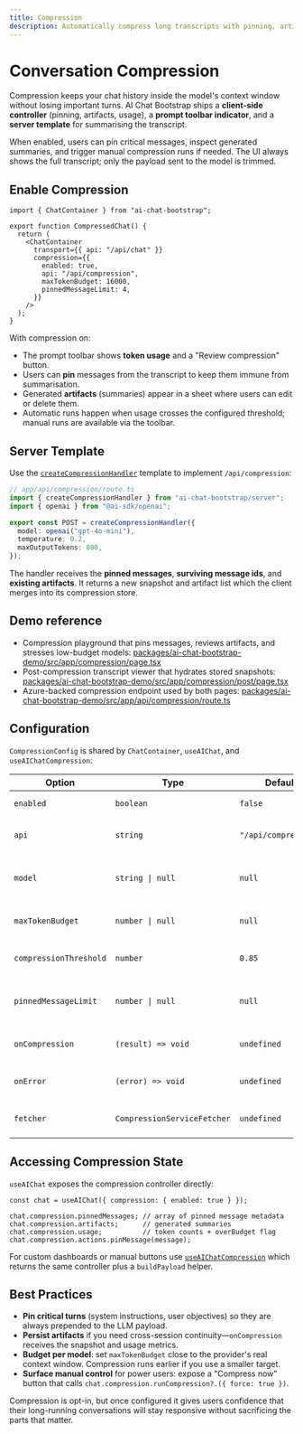 ```yaml
---
title: Compression
description: Automatically compress long transcripts with pinning, artifact review, and token usage indicators.
---
```


# Conversation Compression

Compression keeps your chat history inside the model's context window without losing important turns. AI Chat Bootstrap ships a **client-side controller** (pinning, artifacts, usage), a **prompt toolbar indicator**, and a **server template** for summarising the transcript.

When enabled, users can pin critical messages, inspect generated summaries, and trigger manual compression runs if needed. The UI always shows the full transcript; only the payload sent to the model is trimmed.

## Enable Compression

```tsx
import { ChatContainer } from "ai-chat-bootstrap";

export function CompressedChat() {
  return (
    <ChatContainer
      transport={{ api: "/api/chat" }}
      compression={{
        enabled: true,
        api: "/api/compression",
        maxTokenBudget: 16000,
        pinnedMessageLimit: 4,
      }}
    />
  );
}
```

With compression on:

- The prompt toolbar shows **token usage** and a "Review compression" button.
- Users can **pin** messages from the transcript to keep them immune from summarisation.
- Generated **artifacts** (summaries) appear in a sheet where users can edit or delete them.
- Automatic runs happen when usage crosses the configured threshold; manual runs are available via the toolbar.

## Server Template

Use the [`createCompressionHandler`](/api/server-templates/create-compression-handler) template to implement `/api/compression`:

```ts
// app/api/compression/route.ts
import { createCompressionHandler } from "ai-chat-bootstrap/server";
import { openai } from "@ai-sdk/openai";

export const POST = createCompressionHandler({
  model: openai("gpt-4o-mini"),
  temperature: 0.2,
  maxOutputTokens: 800,
});
```

The handler receives the **pinned messages**, **surviving message ids**, and **existing artifacts**. It returns a new snapshot and artifact list which the client merges into its compression store.

## Demo reference

- Compression playground that pins messages, reviews artifacts, and stresses low-budget models: [packages/ai-chat-bootstrap-demo/src/app/compression/page.tsx](https://github.com/knifeyspoony/ai-chat-bootstrap/blob/main/packages/ai-chat-bootstrap-demo/src/app/compression/page.tsx)
- Post-compression transcript viewer that hydrates stored snapshots: [packages/ai-chat-bootstrap-demo/src/app/compression/post/page.tsx](https://github.com/knifeyspoony/ai-chat-bootstrap/blob/main/packages/ai-chat-bootstrap-demo/src/app/compression/post/page.tsx)
- Azure-backed compression endpoint used by both pages: [packages/ai-chat-bootstrap-demo/src/app/api/compression/route.ts](https://github.com/knifeyspoony/ai-chat-bootstrap/blob/main/packages/ai-chat-bootstrap-demo/src/app/api/compression/route.ts)

## Configuration

`CompressionConfig` is shared by `ChatContainer`, `useAIChat`, and `useAIChatCompression`:

| Option | Type | Default | Notes |
| ------ | ---- | ------- | ----- |
| `enabled` | `boolean` | `false` | Master switch for all compression features |
| `api` | `string` | `"/api/compression"` | Endpoint invoked with the compression payload |
| `model` | `string \| null` | `null` | Preferred summarisation model id (sent to the server template) |
| `maxTokenBudget` | `number \| null` | `null` | Target token ceiling used to detect over-budget threads |
| `compressionThreshold` | `number` | `0.85` | Percentage of the budget that triggers automatic runs |
| `pinnedMessageLimit` | `number \| null` | `null` | Optional cap on pinned messages (warns users when exceeded) |
| `onCompression` | `(result) => void` | `undefined` | Called after each successful run (analytics/persistence) |
| `onError` | `(error) => void` | `undefined` | Called when the compression endpoint fails |
| `fetcher` | `CompressionServiceFetcher` | `undefined` | Override the fetch implementation (for retries, auth, etc.) |

## Accessing Compression State

`useAIChat` exposes the compression controller directly:

```tsx
const chat = useAIChat({ compression: { enabled: true } });

chat.compression.pinnedMessages; // array of pinned message metadata
chat.compression.artifacts;      // generated summaries
chat.compression.usage;          // token counts + overBudget flag
chat.compression.actions.pinMessage(message);
```

For custom dashboards or manual buttons use [`useAIChatCompression`](/api/hooks/use-ai-chat-compression) which returns the same controller plus a `buildPayload` helper.

## Best Practices

- **Pin critical turns** (system instructions, user objectives) so they are always prepended to the LLM payload.
- **Persist artifacts** if you need cross-session continuity—`onCompression` receives the snapshot and usage metrics.
- **Budget per model**: set `maxTokenBudget` close to the provider's real context window. Compression runs earlier if you use a smaller target.
- **Surface manual control** for power users: expose a "Compress now" button that calls `chat.compression.runCompression?.({ force: true })`.

Compression is opt-in, but once configured it gives users confidence that their long-running conversations will stay responsive without sacrificing the parts that matter.
